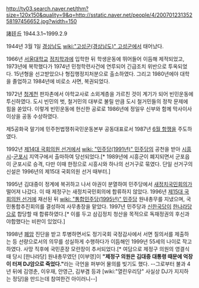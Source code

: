 http://tv03.search.naver.net/thm?size=120x150&quality=9&q=http://sstatic.naver.net/people/4/20070123135258197456652.jpg?width=150

諸廷丘
1944.3.1~1999.2.9  
  
1944년 3월 1일 [[경상남도]] [[wiki:"고성군(경상남도)" 고성군]]에서 태어났다. 

1966년 [[서울대학교]] [[정치학]]과에 입학한 뒤 학생운동에 뛰어들어 이듬해 제적되었고, 1973년에 복학했다가 1974년 민청학련사건에 연루되어 긴급조치 위반으로 투옥되었다. 15년형을 선고받았으나 형집행정지처분으로 출소하였다. 그리고 1980년에야 대학을 졸업하고 1984년에 비로소 사면, 복권되었다.

1972년 [[청계천]] 판자촌에서 야학교사로 소외계층을 가르친 것이 계기가 되어 빈민운동에 투신하였다. 도시 빈민의 벗, 철거민의 대부로 불릴 만큼 도시 철거민들의 정착 문제에 힘을 쏟았다. 이렇게 빈민운동에 헌신한 공로로 1986년에 정일우 신부와 함께 막사이사이상을 공동 수상하였다.

제5공화국 말기에 민주헌법쟁취국민운동본부 공동대표로서 1987년 [[6월 항쟁]]을 주도하였다.

1992년 [[제14대 국회의원 선거]]에서 [[wiki: "민주당(1991년)" 민주당]]의 공천을 받아 [[시흥시]]-[[군포시]] 지역구에서 출마하여 당선되었다.[* 1989년에 시흥군이 폐지되면서 군포읍이 군포시로 승격, 다만 이때 한정으로 시흥시와 하나의 선거구로 묶였다. 단일 선거구의 신설은 1996년의 제15대 국회의원 선거 때부터.] 

1995년 김대중이 정계에 복귀하고 나서 야권이 분열하여 민주당에서 [[새정치국민회의]]가 떨어져 나갔다. 이 때 제정구는 새정치국민회의에 합류하지 않았다. 1996년 [[제15대 국회의원 선거]]에 재선된 뒤 [[wiki: "통합민주당(1995년)" 민주당]] 원내총무를 지냈으며, 국민통합추진회의를 결성하여 사무총장을 맡았다. 1997년 민주당과 [[신한국당]]이 [[한나라당]]으로 합당할 때 합류하였다.[* 이를 두고 삼김정치 청산을 목적으로 독재정권의 후신과 야합했다는 비판이 있었다.]

1998년 [[폐암]] 진단을 받고 투병하면서도 정기국회 국정감사에서 서면 질의서를 제출하는 등 선량으로서의 의무를 성실하게 수행하다가 이듬해인 1999년 55세의 나이로 작고하였다. 사망 직후에 국민훈장 모란장이 추서되었다.[* 여담으로 제정구 의원의 영결식 때 당시 [한나라당] 원내총무였던 [이부영]이 '''"제정구 의원은 김대중 대통령 때문에 억장이 터져 DJ암으로 죽었다."'''라는 극언을 퍼부어 물의를 빚기도 했다. --그로부터 불과 4년 뒤에 김영춘, 이우재, 안영근, 김부겸 등과 [wiki:"열린우리당" 사실상 DJ가 지지하는 정당]을 만드는데 참여한건 아이러니--]

